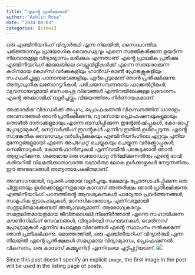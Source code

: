 ```yaml
---
title: "എൻ്റെ പ്രതീക്ഷകൾ"
author: "Ashlin Rose"
date: "2024-08-03"
categories: [views]
---
```


ഒരു എഞ്ചിനീയറിംഗ് വിദ്യാർത്ഥി എന്ന നിലയിൽ, സൈദ്ധാന്തിക പരിജ്ഞാനവും പ്രായോഗിക വൈദഗ്ധ്യവും എന്നെ സജ്ജീകരിക്കുന്ന ഉയർന്ന നിലവാരമുള്ള വിദ്യാഭ്യാസം ലഭിക്കുക എന്നതാണ് എൻ്റെ പ്രാഥമിക പ്രതീക്ഷ. എഞ്ചിനീയറിംഗ് മേഖലയിലെ വെല്ലുവിളികൾക്ക് എന്നെ സജ്ജരാക്കുന്ന കഠിനമായ കോഴ്‌സ് വർക്കുകളിലും ഹാൻഡ്-ഓൺ പ്രോജക്റ്റുകളിലും സഹകരിച്ചുള്ള പഠനാനുഭവങ്ങളിലും ഏർപ്പെടുമെന്ന് ഞാൻ പ്രതീക്ഷിക്കുന്നു. അത്യാധുനിക ലബോറട്ടറികൾ, പരിചയസമ്പന്നരായ ഫാക്കൽറ്റികൾ, വ്യവസായവുമായി ബന്ധപ്പെട്ട വിഭവങ്ങൾ എന്നിവയിലേക്കുള്ള പ്രവേശനം എൻ്റെ അക്കാദമിക് വളർച്ചയ്ക്കും വിജയത്തിനും നിർണായകമാണ്.

അക്കാദമിക് വിദഗ്ധർക്ക് അപ്പുറം, പ്രൊഫഷണൽ വികസനത്തിന് ധാരാളം അവസരങ്ങൾ ഞാൻ പ്രതീക്ഷിക്കുന്നു. വ്യവസായ പ്രൊഫഷണലുകളുമായും തൊഴിൽ ദാതാക്കളുമായും എന്നെ ബന്ധിപ്പിക്കുന്ന ഇൻ്റേൺഷിപ്പുകൾ, കോ-ഓപ്പ് പ്രോഗ്രാമുകൾ, നെറ്റ്‌വർക്കിംഗ് ഇവൻ്റുകൾ എന്നിവ ഇതിൽ ഉൾപ്പെടുന്നു. എൻ്റെ സാങ്കേതിക വൈദഗ്ധ്യം വർധിപ്പിക്കുകയും എഞ്ചിനീയറിംഗിലെ ഏറ്റവും പുതിയ മുന്നേറ്റങ്ങളുമായി എന്നെ അപ്ഡേറ്റ് ചെയ്യുകയും ചെയ്യുന്ന വർക്ക്ഷോപ്പുകൾ, സെമിനാറുകൾ, കോൺഫറൻസുകൾ എന്നിവയിൽ പങ്കെടുക്കാൻ ഞാൻ ആഗ്രഹിക്കുന്നു. ശക്തമായ ഒരു ബയോഡാറ്റ നിർമ്മിക്കുന്നതിനും എൻ്റെ ഭാവി കരിയറിൽ വിലമതിക്കാനാവാത്ത യഥാർത്ഥ ലോക ഉൾക്കാഴ്ചകൾ നേടുന്നതിനും ഈ അനുഭവങ്ങൾ അത്യന്താപേക്ഷിതമാണ്.

അവസാനമായി, വ്യക്തിപരമായ വളർച്ചയും ക്ഷേമവും പ്രോത്സാഹിപ്പിക്കുന്ന ഒരു പിന്തുണയും ഉൾക്കൊള്ളുന്നതുമായ കാമ്പസ് അന്തരീക്ഷം ഞാൻ പ്രതീക്ഷിക്കുന്നു. എഞ്ചിനീയറിംഗ് പഠനത്തിൻ്റെ ആവശ്യകതകൾ പാഠ്യേതര പ്രവർത്തനങ്ങൾ, സാമൂഹിക ഇടപെടലുകൾ, മാനസികാരോഗ്യം എന്നിവയുമായി സന്തുലിതമാക്കേണ്ടത് അത്യാവശ്യമാണ്. ആരോഗ്യകരവും സമതുലിതമായതുമായ ജീവിതശൈലി നിലനിർത്താൻ എന്നെ സഹായിക്കുന്ന കൗൺസിലിംഗ് സേവനങ്ങൾ, വിദ്യാർത്ഥി സംഘടനകൾ, വെൽനസ് പ്രോഗ്രാമുകൾ എന്നിവ പോലുള്ള വിഭവങ്ങൾ എൻ്റെ സ്ഥാപനം നൽകുമെന്ന് ഞാൻ പ്രതീക്ഷിക്കുന്നു. മൊത്തത്തിൽ, ഒരു എഞ്ചിനീയറിംഗ് വിദ്യാർത്ഥി എന്ന നിലയിൽ എൻ്റെ പ്രതീക്ഷകൾ സമഗ്രമായ വിദ്യാഭ്യാസം, പ്രൊഫഷണൽ വികസനം, ഒരു കാമ്പസ് കമ്മ്യൂണിറ്റി എന്നിവയെ ചുറ്റിപ്പറ്റിയാണ്.
![](thumbnail.jpg)

Since this post doesn't specify an explicit `image`, the first image in the post will be used in the listing page of posts.
